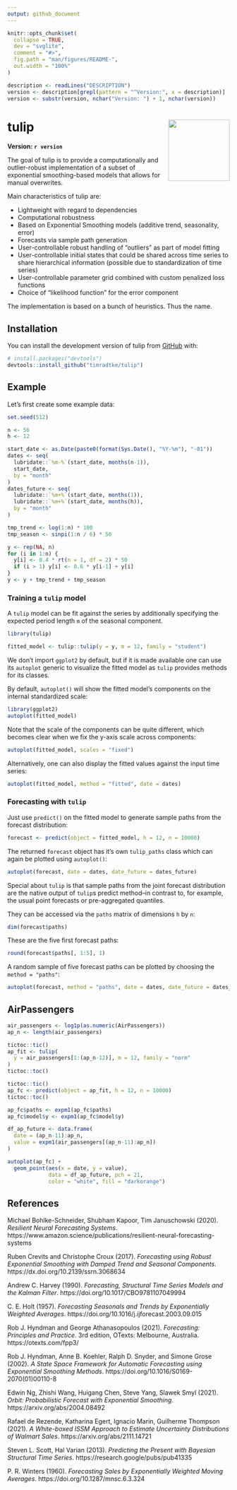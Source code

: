 ```yaml
---
output: github_document
---
```


<!-- README.md is generated from README.Rmd. Please edit that file -->

```r
knitr::opts_chunk$set(
  collapse = TRUE,
  dev = "svglite",
  comment = "#>",
  fig.path = "man/figures/README-",
  out.width = "100%"
)
```

```r
description <- readLines("DESCRIPTION")
version <- description[grepl(pattern = "^Version:", x = description)]
version <- substr(version, nchar("Version: ") + 1, nchar(version))
```

# tulip <img src="man/figures/logo.svg" align="right" height="139" />

<!-- badges: start -->
<!-- badges: end -->

**Version: `r version`**

The goal of tulip is to provide a computationally and outlier-robust implementation of a subset of exponential smoothing-based models that allows for manual overwrites.

Main characteristics of tulip are:

- Lightweight with regard to dependencies
- Computational robustness
- Based on Exponential Smoothing models (additive trend, seasonality, error)
- Forecasts via sample path generation
- User-controllable robust handling of "outliers" as part of model fitting
- User-controllable initial states that could be shared across time series to share hierarchical information (possible due to standardization of time series)
- User-controllable parameter grid combined with custom penalized loss functions
- Choice of "likelihood function" for the error component

The implementation is based on a bunch of heuristics. Thus the name.

## Installation

You can install the development version of tulip from [GitHub](https://github.com/) with:

``` r
# install.packages("devtools")
devtools::install_github("timradtke/tulip")
```

## Example

Let's first create some example data:

```r
set.seed(512)

n <- 56
h <- 12

start_date <- as.Date(paste0(format(Sys.Date(), "%Y-%m"), "-01"))
dates <- seq(
  lubridate::`%m-%`(start_date, months(n-1)), 
  start_date, 
  by = "month"
)
dates_future <- seq(
  lubridate::`%m+%`(start_date, months(1)), 
  lubridate::`%m+%`(start_date, months(h)),
  by = "month"
)
```

```r
tmp_trend <- log(1:n) * 100
tmp_season <- sinpi(1:n / 6) * 50

y <- rep(NA, n)
for (i in 1:n) {
  y[i] <- 0.4 * rt(n = 1, df = 2) * 50
  if (i > 1) y[i] <- 0.6 * y[i-1] + y[i]
}
y <- y + tmp_trend + tmp_season
```

### Training a `tulip` model

A `tulip` model can be fit against the series by additionally specifying the expected period length `m` of the seasonal component.

```r
library(tulip)

fitted_model <- tulip::tulip(y = y, m = 12, family = "student")
```

We don't import `ggplot2` by default, but if it is made available one can use its `autoplot` generic to visualize the fitted model as `tulip` provides methods for its classes.

By default, `autoplot()` will show the fitted model's components on the internal standardized scale:

```r
library(ggplot2)
autoplot(fitted_model)
```

Note that the scale of the components can be quite different, which becomes clear when we fix the y-axis scale across components:

```r
autoplot(fitted_model, scales = "fixed")
```

Alternatively, one can also display the fitted values against the input time series:

```r
autoplot(fitted_model, method = "fitted", date = dates)
```

### Forecasting with `tulip`

Just use `predict()` on the fitted model to generate sample paths from the forecast distribution:

```r
forecast <- predict(object = fitted_model, h = 12, n = 10000)
```

The returned `forecast` object has it's own `tulip_paths` class which can again be plotted using `autoplot()`:

```r
autoplot(forecast, date = dates, date_future = dates_future)
```

Special about `tulip` is that sample paths from the joint forecast distribution are the native output of `tulip`s predict method--in contrast to, for example, the usual point forecasts or pre-aggregated quantiles.

They can be accessed via the `paths` matrix of dimensions `h` by `n`: 

```r
dim(forecast$paths)
```

These are the five first forecast paths:

```r
round(forecast$paths[, 1:5], 1)
```

A random sample of five forecast paths can be plotted by choosing the `method = "paths"`:

```r
autoplot(forecast, method = "paths", date = dates, date_future = dates_future)
```

## AirPassengers

```r
air_passengers <- log1p(as.numeric(AirPassengers))
ap_n <- length(air_passengers)

tictoc::tic()
ap_fit <- tulip(
  y = air_passengers[1:(ap_n-12)], m = 12, family = "norm"
)
tictoc::toc()

tictoc::tic()
ap_fc <- predict(object = ap_fit, h = 12, n = 10000)
tictoc::toc()

ap_fc$paths <- expm1(ap_fc$paths)
ap_fc$model$y <- expm1(ap_fc$model$y)
```

```r
df_ap_future <- data.frame(
  date = (ap_n-11):ap_n,
  value = expm1(air_passengers[(ap_n-11):ap_n])
)

autoplot(ap_fc) +
  geom_point(aes(x = date, y = value),
             data = df_ap_future, pch = 21, 
             color = "white", fill = "darkorange")
```

## References

Michael Bohlke-Schneider, Shubham Kapoor, Tim Januschowski (2020). *Resilient Neural Forecasting Systems*. https://www.amazon.science/publications/resilient-neural-forecasting-systems

Ruben Crevits and Christophe Croux (2017). *Forecasting using Robust Exponential Smoothing with Damped Trend and Seasonal Components*. https://dx.doi.org/10.2139/ssrn.3068634

Andrew C. Harvey (1990). *Forecasting, Structural Time Series Models and the Kalman Filter*. https://doi.org/10.1017/CBO9781107049994

C. E. Holt (1957). *Forecasting Seasonals and Trends by Exponentially Weighted Averages*. https://doi.org/10.1016/j.ijforecast.2003.09.015

Rob J. Hyndman and George Athanasopoulos (2021). *Forecasting: Principles and Practice*. 3rd edition, OTexts: Melbourne, Australia. https://otexts.com/fpp3/

Rob J. Hyndman, Anne B. Koehler, Ralph D. Snyder, and Simone Grose (2002). *A State Space Framework for Automatic Forecasting using Exponential Smoothing Methods*. https://doi.org/10.1016/S0169-2070(01)00110-8

Edwin Ng, Zhishi Wang, Huigang Chen, Steve Yang, Slawek Smyl (2021). *Orbit: Probabilistic Forecast with Exponential Smoothing*. https://arxiv.org/abs/2004.08492

Rafael de Rezende, Katharina Egert, Ignacio Marin, Guilherme Thompson (2021). *A White-boxed ISSM Approach to Estimate Uncertainty Distributions of Walmart Sales*. https://arxiv.org/abs/2111.14721

Steven L. Scott, Hal Varian (2013). *Predicting the Present with Bayesian Structural Time Series*. https://research.google/pubs/pub41335

P. R. Winters (1960). *Forecasting Sales by Exponentially Weighted Moving Averages*. https://doi.org/10.1287/mnsc.6.3.324
